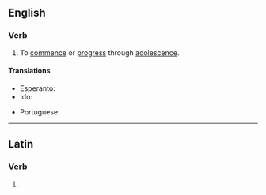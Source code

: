 ==English==

===Verb===
{{en-verb}}

# {{lb|en|intransitive}} To [[commence]] or [[progress]] through [[adolescence]].

====Translations====
{{trans-top|commence or progress through adolescence}}
* Esperanto: {{t+|eo|adoleski}}
* Ido: {{t+|io|adolecar}}
{{trans-mid}}
* Portuguese: {{t+|pt|adolescer}}
{{trans-bottom}}

----

==Latin==

===Verb===
{{la-verb-form|adolēsce}}

# {{inflection of|la|adolēscō||2|s|pres|actv|impr}}